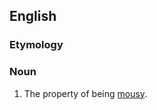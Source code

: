 ==English==

===Etymology===
{{suffix|en|mousy|ness}}

===Noun===
{{en-noun|-}}

# The property of being [[mousy]].